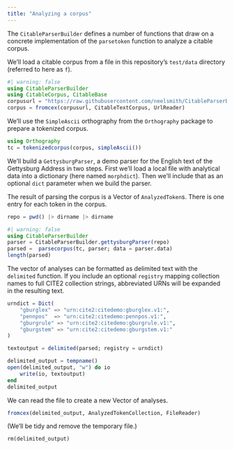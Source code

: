 ```yaml
---
title: "Analyzing a corpus"
---
```


The `CitableParserBuilder` defines a number of functions that draw on a concrete implementation of the `parsetoken` function to analyze a citable corpus.

We'll load a citable corpus from a file in this repository's `test/data` directory (referred to here as `f`).


```julia
#| warning: false
using CitableParserBuilder
using CitableCorpus, CitableBase
corpusurl = "https://raw.githubusercontent.com/neelsmith/CitableParserBuilder.jl/main/test/data/gettysburgcorpus.cex"
corpus = fromcex(corpusurl, CitableTextCorpus, UrlReader)
```

We'll use the `SimpleAscii` orthography from the `Orthography` package to prepare a tokenized corpus.

```julia
using Orthography
tc = tokenizedcorpus(corpus, simpleAscii())
```


We'll build a `GettysburgParser`, a demo parser for the English text of the Gettysburg Address in two steps.  First we'll load a local file with analytical data into a dictionary (here named `morphdict`). Then we'll include that as an optional `dict` parameter when we build the parser.

The result of parsing the corpus is a Vector of `AnalyzedToken`s.  There is one entry for each token in the corpus.
```julia
repo = pwd() |> dirname |> dirname
```

```julia
#| warning: false
using CitableParserBuilder
parser = CitableParserBuilder.gettysburgParser(repo)
parsed =  parsecorpus(tc, parser; data = parser.data)
length(parsed)
```

The vector of analyses can be formatted as delimited text with the `delimited` function.  If you include an optional `registry` mapping collection names to full CITE2 collection strings, abbreviated URNs will be expanded in the resulting text.


```julia
urndict = Dict(
    "gburglex" => "urn:cite2:citedemo:gburglex.v1:",
    "pennpos"  => "urn:cite2:citedemo:pennpos.v1:",
    "gburgrule" => "urn:cite2:citedemo:gburgrule.v1:",
    "gburgstem" => "urn:cite2:citedemo:gburgstem.v1:"
)

textoutput = delimited(parsed; registry = urndict)
```


```julia
delimited_output = tempname()
open(delimited_output, "w") do io
    write(io, textoutput)
end
delimited_output
```

We can read the file to create a new Vector of analyses.

```julia
fromcex(delimited_output, AnalyzedTokenCollection, FileReader)
```


(We'll be tidy and remove the temporary file.) 

```
rm(delimited_output)
```


